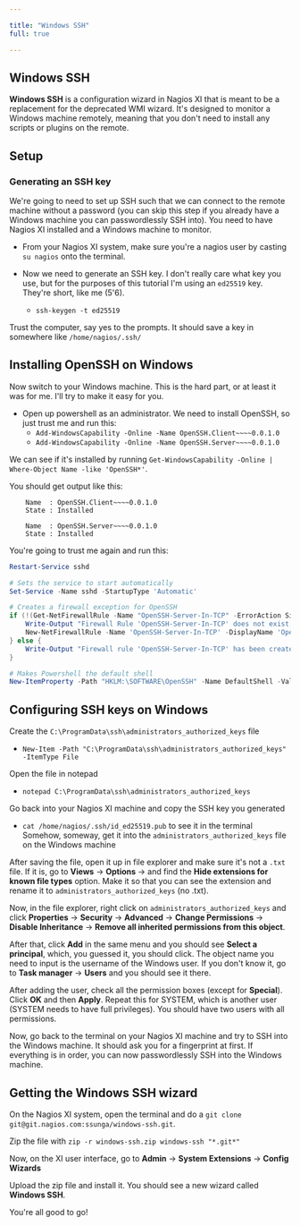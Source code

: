 ```yaml
---

title: "Windows SSH"
full: true

---
```


## Windows SSH

**Windows SSH** is a configuration wizard in Nagios XI that is meant to be a replacement for the deprecated WMI wizard. It's designed to monitor a Windows machine remotely, meaning that you don't need to install any scripts or plugins on the remote.

## Setup

### Generating an SSH key

We're going to need to set up SSH such that we can connect to the remote machine without a password (you can skip this step if you already have a Windows machine you can passwordlessly SSH into). You need to have Nagios XI installed and a Windows machine to monitor.

- From your Nagios XI system, make sure you're a nagios user by casting `su nagios` onto the terminal.

- Now we need to generate an SSH key. I don't really care what key you use, but for the purposes of this tutorial I'm using an `ed25519` key. They're short, like me (5'6).

  - `ssh-keygen -t ed25519`

Trust the computer, say yes to the prompts. It should save a key in somewhere like `/home/nagios/.ssh/`

## Installing OpenSSH on Windows

Now switch to your Windows machine. This is the hard part, or at least it was for me. I'll try to make it easy for you.

- Open up powershell as an administrator. We need to install OpenSSH, so just trust me and run this:
  - `Add-WindowsCapability -Online -Name OpenSSH.Client~~~~0.0.1.0`
  - `Add-WindowsCapability -Online -Name OpenSSH.Server~~~~0.0.1.0`

We can see if it's installed by running `Get-WindowsCapability -Online | Where-Object Name -like 'OpenSSH*'`.

You should get output like this:

```
    Name  : OpenSSH.Client~~~~0.0.1.0
    State : Installed

    Name  : OpenSSH.Server~~~~0.0.1.0
    State : Installed
```

You're going to trust me again and run this:

```powershell
Restart-Service sshd

# Sets the service to start automatically
Set-Service -Name sshd -StartupType 'Automatic'

# Creates a firewall exception for OpenSSH
if (!(Get-NetFirewallRule -Name "OpenSSH-Server-In-TCP" -ErrorAction SilentlyContinue | Select-Object Name, Enabled)) {
    Write-Output "Firewall Rule 'OpenSSH-Server-In-TCP' does not exist, creating it..."
    New-NetFirewallRule -Name 'OpenSSH-Server-In-TCP' -DisplayName 'OpenSSH Server (sshd)' -Enabled True -Direction Inbound -Protocol TCP -Action Allow -LocalPort 22
} else {
    Write-Output "Firewall rule 'OpenSSH-Server-In-TCP' has been created and exists."
}

# Makes Powershell the default shell
New-ItemProperty -Path "HKLM:\SOFTWARE\OpenSSH" -Name DefaultShell -Value "C:\Windows\System32\WindowsPowerShell\v1.0\powershell.exe" -PropertyType String -Force

```

## Configuring SSH keys on Windows

Create the `C:\ProgramData\ssh\administrators_authorized_keys` file

- `New-Item -Path "C:\ProgramData\ssh\administrators_authorized_keys" -ItemType File`

Open the file in notepad

- `notepad C:\ProgramData\ssh\administrators_authorized_keys`

Go back into your Nagios XI machine and copy the SSH key you generated

- `cat /home/nagios/.ssh/id_ed25519.pub` to see it in the terminal
  Somehow, someway, get it into the `administrators_authorized_keys` file on the Windows machine

After saving the file, open it up in file explorer and make sure it's not a `.txt` file. If it is, go to **Views** &rarr; **Options** &rarr; and find the **Hide extensions for known file types** option. Make it so that you can see the extension and rename it to `administrators_authorized_keys` (no .txt).

Now, in the file explorer, right click on `administrators_authorized_keys` and click **Properties** &rarr; **Security** &rarr; **Advanced** &rarr; **Change Permissions** &rarr; **Disable Inheritance** &rarr; **Remove all inherited permissions from this object**.

After that, click **Add** in the same menu and you should see **Select a principal**, which, you guessed it, you should click. The object name you need to input is the username of the Windows user. If you don't know it, go to **Task manager** &rarr; **Users** and you should see it there.

After adding the user, check all the permission boxes (except for **Special**). Click **OK** and then **Apply**. Repeat this for SYSTEM, which is another user (SYSTEM needs to have full privileges). You should have two users with all permissions.

Now, go back to the terminal on your Nagios XI machine and try to SSH into the Windows machine. It should ask you for a fingerprint at first. If everything is in order, you can now passwordlessly SSH into the Windows machine.

## Getting the Windows SSH wizard

On the Nagios XI system, open the terminal and do a `git clone git@git.nagios.com:ssunga/windows-ssh.git`.

Zip the file with `zip -r windows-ssh.zip windows-ssh "*.git*"`

Now, on the XI user interface, go to **Admin** &rarr; **System Extensions** &rarr; **Config Wizards**

Upload the zip file and install it. You should see a new wizard called **Windows SSH**.

You're all good to go!
